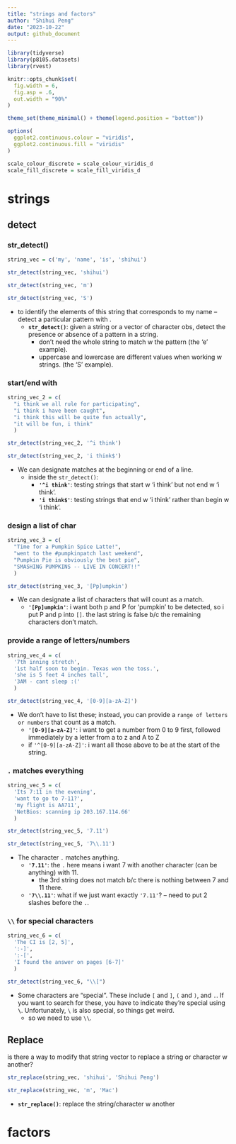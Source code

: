 ```yaml
---
title: "strings and factors"
author: "Shihui Peng"
date: "2023-10-22"
output: github_document
---
```


```r
library(tidyverse)
library(p8105.datasets)
library(rvest)

knitr::opts_chunk$set(
  fig.width = 6,
  fig.asp = .6,
  out.width = "90%"
)

theme_set(theme_minimal() + theme(legend.position = "bottom"))

options(
  ggplot2.continuous.colour = "viridis",
  ggplot2.continuous.fill = "viridis"
)

scale_colour_discrete = scale_colour_viridis_d
scale_fill_discrete = scale_fill_viridis_d
```

# strings

## detect

### str_detect()

```r
string_vec = c('my', 'name', 'is', 'shihui')

str_detect(string_vec, 'shihui')

str_detect(string_vec, 'm')

str_detect(string_vec, 'S')
```

* to identify the elements of this string that corresponds to my name -- detect a particular pattern with .
  * **`str_detect()`**: given a string or a vector of character obs, detect the presence or absence of a pattern in a string.
    * don't need the whole string to match w the pattern (the 'e' example).
    * uppercase and lowercase are different values when working w strings. (the 'S' example).

### start/end with 

```r
string_vec_2 = c(
  "i think we all rule for participating",
  "i think i have been caught",
  "i think this will be quite fun actually",
  "it will be fun, i think"
  )

str_detect(string_vec_2, '^i think')

str_detect(string_vec_2, 'i think$')
```

* We can designate matches at the beginning or end of a line.
  * inside the `str_detect()`:
    * **`'^i think'`**: testing strings that start w 'i think' but not end w 'i think'.
    * **`'i think$'`**: testing strings that end w 'i think' rather than begin w 'i think'.

### design a list of char

```r
string_vec_3 = c(
  "Time for a Pumpkin Spice Latte!",
  "went to the #pumpkinpatch last weekend",
  "Pumpkin Pie is obviously the best pie",
  "SMASHING PUMPKINS -- LIVE IN CONCERT!!"
  )

str_detect(string_vec_3, '[Pp]umpkin')
```

* We can designate a list of characters that will count as a match.
  * **`'[Pp]umpkin'`**: i want both p and P for 'pumpkin' to be detected, so i put P and p into `[]`. the last string is false b/c the remaining characters don't match.

### provide a range of letters/numbers

```r
string_vec_4 = c(
  '7th inning stretch',
  '1st half soon to begin. Texas won the toss.',
  'she is 5 feet 4 inches tall',
  '3AM - cant sleep :('
  )

str_detect(string_vec_4, '[0-9][a-zA-Z]')
```

* We don’t have to list these; instead, you can provide a `range of letters or numbers` that count as a match.
  * **`'[0-9][a-zA-Z]'`**: i want to get a number from 0 to 9 first, followed immediately by a letter from a to z and A to Z
  * if `'^[0-9][a-zA-Z]'`: i want all those above to be at the start of the string.

### `.` matches everything

```r
string_vec_5 = c(
  'Its 7:11 in the evening',
  'want to go to 7-11?',
  'my flight is AA711',
  'NetBios: scanning ip 203.167.114.66'
  )

str_detect(string_vec_5, '7.11')

str_detect(string_vec_5, '7\\.11')
```

* The character `.` matches anything.
  * **`'7.11'`**: the `.` here means i want 7 with another character (can be anything) with 11.
    * the 3rd string does not match b/c there is nothing between 7 and 11 there.
  * **`'7\\.11'`**: what if we just want exactly `'7.11'`? -- need to put 2 slashes before the `.`.

### `\\` for special characters

```r
string_vec_6 = c(
  'The CI is [2, 5]',
  ':-]',
  ':-[',
  'I found the answer on pages [6-7]'
  )

str_detect(string_vec_6, "\\[")
```

* Some characters are “special”. These include `[` and `]`, `(` and `)`, and `.`. If you want to search for these, you have to indicate they’re special using **`\`**. Unfortunately, `\` is also special, so things get weird.
  * so we need to use `\\`.


## Replace

is there a way to modify that string vector to replace a string or character w another?
```r
str_replace(string_vec, 'shihui', 'Shihui Peng')

str_replace(string_vec, 'm', 'Mac')
```
* **`str_replace()`**: replace the string/character w another

# factors
